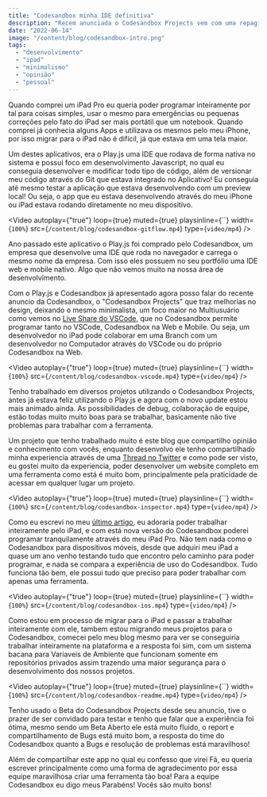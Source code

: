 ```yaml
---
title: "Codesandbox minha IDE definitiva"
description: "Recem anunciada o Codesandbox Projects vem com uma repaginada e novas funções para equipes de desenvolvedores."
date: "2022-06-14"
image: "/content/blog/codesandbox-intro.png"
tags:
  - "desenvolvimento"
  - "ipad"
  - "minimalismo"
  - "opinião"
  - "pessoal"
---
```


Quando comprei um iPad Pro eu queria poder programar inteiramente por tal para coisas simples, usar o mesmo para emergências ou pequenas correções pelo fato do iPad ser mais portátil que um notebook. Quando comprei já conhecia alguns Apps e utilizava os mesmos pelo meu iPhone, por isso migrar para o iPad não é difícil, já que estava em uma tela maior.

Um destes aplicativos, era o Play.js uma IDE que rodava de forma nativa no sistema e possui foco em desenvolvimento Javascript, no qual eu conseguia desenvolver e modificar todo tipo de código, além de versionar meu código através do Git que estava integrado no Aplicativo! Eu conseguia até mesmo testar a aplicação que estava desenvolvendo com um preview local! Ou seja, o app que eu estava desenvolvendo através do meu iPhone ou iPad estava rodando diretamente no meu dispositivo.

<Video
  autoplay={"true"}
  loop={true}
  muted={true}
  playsinline={``}
  width={`100%`}
  src={`/content/blog/codesandbox-gitflow.mp4`}
  type={`video/mp4`}
/>

Ano passado este aplicativo o Play.js foi comprado pelo Codesandbox, um empresa que desenvolve uma IDE que roda no navegador e carrega o mesmo nome da empresa. Com isso eles possuem no seu portfólio uma IDE web e mobile nativo. Algo que não vemos muito
na nossa área de desenvolvimento.

Com o Play.js e Codesandbox já apresentado agora posso falar do recente anuncio da Codesandbox, o "Codesandbox Projects" que traz melhorias no design, deixando o mesmo minimalista, um foco maior no Multiusuário como vemos no [Live Share do VSCode](https://code.visualstudio.com/learn/collaboration/live-share), que no Codesandbox permite programar tanto no VSCode, Codesandbox na Web e Mobile. Ou seja, um desenvolvedor no iPad pode colaborar em uma Branch com um desenvolvedor no Computador através do VSCode ou do próprio Codesandbox na Web.

<Video
  autoplay={"true"}
  loop={true}
  muted={true}
  playsinline={``}
  width={`100%`}
  src={`/content/blog/codesandbox-vscode.mp4`}
  type={`video/mp4`}
/>

Tenho trabalhado em diversos projetos utilizando o Codesandbox Projects, antes já estava feliz utilizando o Play.js e agora com o novo update estou mais animado ainda. As possibilidades de debug, colaboração de equipe, estão todas muito muito boas para se trabalhar, basicamente não tive problemas para trabalhar com a ferramenta.

Um projeto que tenho trabalhado muito é este blog que compartilho opinião e conhecimento com vocês, enquanto desenvolvo ele tenho compartilhado minha experiencia através de uma [Thread no Twitter](https://twitter.com/rychillie/status/1529296046391705601) e como pode ser visto, eu gostei muito da experiencia, poder desenvolver um website completo em uma ferramenta como está é muito bom, principalmente pela praticidade de acessar em qualquer lugar um projeto.

<Video
  autoplay={"true"}
  loop={true}
  muted={true}
  playsinline={``}
  width={`100%`}
  src={`/content/blog/codesandbox-inspector.mp4`}
  type={`video/mp4`}
/>

Como eu escrevi no meu [último artigo](/pt-BR/blog/eu-quero-migrar-para-o-iPad), eu adoraria poder trabalhar inteiramente pelo iPad, e com está nova versão do Codesandbox poderei programar tranquilamente através do meu iPad Pro. Não tem nada como o Codesandbox para dispositivos móveis, desde que adquiri meu iPad a quase um ano venho testando tudo que encontro pelo caminho para poder programar, e nada se compara a experiência de uso do Codesandbox. Tudo funciona tão bem, ele possui tudo que preciso para poder trabalhar com apenas uma ferramenta.

<Video
  autoplay={"true"}
  loop={true}
  muted={true}
  playsinline={``}
  width={`100%`}
  src={`/content/blog/codesandbox-ios.mp4`}
  type={`video/mp4`}
/>

Como estou em processo de migrar para o iPad e passar a trabalhar inteiramente com ele, tambem estou migrando meus projetos para o Codesandbox, comecei pelo meu blog mesmo para ver se conseguiria trabalhar inteiramente na plataforma e a resposta foi sim, com um sistema bacana para Variaveis de Ambiente que funcionam somente em repositórios privados assim trazendo uma maior segurança para o desenvolvimento dos nossos projetos.

<Video
  autoplay={"true"}
  loop={true}
  muted={true}
  playsinline={``}
  width={`100%`}
  src={`/content/blog/codesandbox-readme.mp4`}
  type={`video/mp4`}
/>

Tenho usado o Beta do Codesandbox Projects desde seu anuncio, tive o prazer de ser convidado para testar e tenho que falar que a experiência foi ótima, mesmo sendo um Beta Aberto ele está muito fluido, o report e compartilhamento de Bugs está muito bom, a resposta do time do Codesandbox quanto a Bugs e resolução de problemas está maravilhoso!

Além de compartilhar este app no qual eu confesso que virei Fã, eu queria escrever principalmente como uma forma de agradecimento por essa equipe maravilhosa criar uma ferramenta tão boa! Para a equipe Codesandbox eu digo meus Parabéns! Vocês são muito bons!
